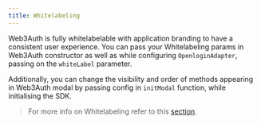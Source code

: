 ```yaml
---
title: Whitelabeling
---
```


Web3Auth is fully whitelabelable with application branding to have a consistent user experience. You can pass your Whitelabeling params in Web3Auth
constructor as well as while configuring `OpenloginAdapter`, passing on the `whiteLabel` parameter.

Additionally, you can change the visibility and order of methods appearing in Web3Auth modal by passing config in `initModal` function, while
initialising the SDK.

> For more info on Whitelabeling refer to this [section](/whitelabeling).
